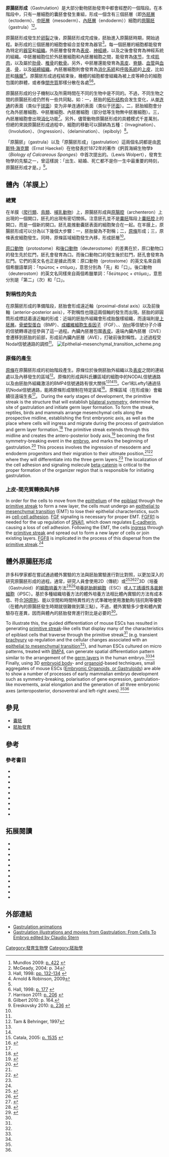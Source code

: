 {{Infobox embryology
| Name     = 原腸胚形成
| Latin    = 
| Image    = Blastula.png
| Caption  = [[囊胚|囊胚]]中只有一層細胞。原腸胚形成過程會使細胞向內生長，同時，胚胎會長大，形成原腸胚。圖中藍色表示[[外胚層|外胚層]] (ectoderm)，綠色表示[[內胚層|內胚層]] (endoderm)，[[囊胚腔|囊胚腔]] (blastocoel) 用黃色表示，[[原腸腔|原腸腔]] (archenteron) 用紫色表示。
| Image2   = 
| Caption2 = 
}}
'''原腸胚形成'''（Gastrulation）是大部分動物胚胎發育中都會經歷的一個階段。在本階段中，只有一層細胞的囊胚會發生重組，形成一個含有三個胚層（即[[外胚層|外胚層]]（ectoderm）、[[中胚層|中胚層]]（mesoderm）、[[內胚層|內胚層]]（endoderm））細胞的[[原腸胚|原腸胚]]（gastrula）<ref name=mundlos2009>Mundlos 2009: [https://books.google.com/books?id=FlfPSpBvKLgC&pg=PA422 p. 422] {{Wayback|url=https://books.google.com/books?id=FlfPSpBvKLgC&pg=PA422 |date=20190514144648 }}</ref><ref name="mcgeady-2004-p.34">McGeady, 2004: p. 34</ref>。

原腸胚形成發生於[[卵裂|卵裂]]之後，原腸胚形成完成後，胚胎進入原腸胚時期，開始{{link-en|器官發生|organgenesis}}過程。新形成的三個胚層的細胞會組合並發育為器官<ref>Hall, 1998: [https://books.google.com/books?id=JhSwumfgTQ4C&pg=PA132 pp. 132-134] {{Wayback|url=https://books.google.com/books?id=JhSwumfgTQ4C&pg=PA132 |date=20210130103005 }}</ref>。每一個胚層的細胞都能發育為特定的[[器官|器官]]和[[組織_(生物學)|組織]]。外胚層會發育為[[表皮|表皮]]、[[神經嵴|神經嵴]]，以及之後會發育為神經系統的組織。中胚層細胞位於外胚層細胞和內胚層細胞之間，能發育為[[体节|体节]]，生成[[肌肉|肌肉]]，以及屬於[[肋骨|肋骨]]、[[椎骨|椎骨]]的[[軟骨|軟骨]]。另外，中胚層還能發育為[[真皮|真皮]]、[[脊髓|脊髓]]、[[血管|血管]]與[[血液|血液]]、[[骨|骨]]，以及[[結締組織|結締組織]]。內胚層細胞則會發育為[[消化系統|消化系統]]和[[呼吸系統|呼吸系統]]的[[上皮|上皮]]，比如[[肝|肝]]和[[胰腺|胰腺]]<ref name=Arnold>Arnold & Robinson, 2009</ref>。原腸胚形成過程結束後，機體的細胞都會組織為被上皮等締合的細胞包圍的群體，或者像[[間充質|間充質]]那樣分散在各處<ref name="mcgeady-2004-p.34" /><ref>Hall, 1998: [https://books.google.com/books?id=JhSwumfgTQ4C&pg=PA177 p. 177] {{Wayback|url=https://books.google.com/books?id=JhSwumfgTQ4C&pg=PA177 |date=20190514163550 }}</ref>。

原腸胚形成的分子機制以及所需時間在不同的生物中是不同的。不過，不同生物之間的原腸胚形成仍然有一些共同點，如：一，胚胎的[[拓扑结构|拓扑结构]]会发生变化，从[[单连通|单连通]]的表面（类似于[[球面|球面]]）变为非单连通的表面（类似于[[环面|环面]]）。二，胚胎細胞會分化為外胚層細胞、中胚層細胞、內胚層細胞（部分低等生物無中胚層細胞）。三，內胚層細胞會出現[[消化|消化]]功能<ref>Harrison 2011: [https://books.google.com/books?id=-IPG-vg7Pr8C&pg=PA206 p. 206] {{Wayback|url=https://books.google.com/books?id=-IPG-vg7Pr8C&pg=PA206 |date=20190514235910 }}</ref>。另外，儘管動物原腸胚形成的具體模式千差萬別，但總的來說原腸胚形成過程中，細胞的移動可以歸納為五種：{{link-en|內陷|Invagination}}（Invagination）、{{link-en|內卷|involution (medicine)}}（Involution）、{{link-en|內移|Ingression (biology)}}（Ingression）、{{link-en|分層|delamination}}（delamination）、{{link-en|外包 (發育生物學)|epiboly|外包}}（epiboly）<ref>Gilbert 2010: p. 164.</ref>。

「原腸胚」（gastrula）以及「原腸胚形成」（gastrulation）這兩個名詞都是由[[恩斯特·海克爾|恩斯特·海克爾]]（Ernst Haeckel）在他發表於1872年的著作《鈣質海綿生物學》（''Biology of Calcareous Sponges''）中首次提出的。{{link-en|劉易斯·沃伯特|Lewis Wolpert}}（Lewis Wolpert），發育生物學的先驅之一，曾這樣說：「出生、結婚、死亡都不是你一生中最重要的時刻，原腸胚形成才是。」<ref>Ereskovsky 2010: [https://books.google.com/books?id=PHztG3LEUnsC&pg=PA236 p. 236] {{Wayback|url=https://books.google.com/books?id=PHztG3LEUnsC&pg=PA236 |date=20190514221900 }}</ref>。

==體內（羊膜上）==
===總覽===
在羊膜（[[爬行類|爬行類]]、[[鳥類|鳥類]]、[[哺乳動物|哺乳動物]]）上，原腸胚形成與[[原腸腔|原腸腔]]（archenteron）上出現的一個開口，胚孔的出現有密切關係。注意胚孔並不是[[囊胚|囊胚]]階段上[[囊胚腔|囊胚腔]]上的開口，而是一個新的開口。胚孔能推動囊胚表面的細胞聚合在一起。在羊膜上，原腸胚形成可以分為以下幾個大步驟：一，胚胎變為不對稱；二，[[原條|原條]]形成；三，原條表皮細胞發生{{link-en|上皮-間充質轉換|Epithelial-mesenchymal transition}}。同時，原條區域細胞發生內移，形成胚層<ref name=Arnold />。

[[原口動物|原口動物]]（protostome）和[[後口動物|後口動物]]（deuterostome）{{link-en|口肛發生|Embryological origins of the mouth and anus}}的差異在於，原口動物口的發生先於肛門，胚孔會發育為口。而後口動物口的發生後於肛門，胚孔會發育為肛門。它們的英文名也正是據此而來：原口動物（protostome）的英文名來自兩個希臘語單詞：「πρώτος + στόμα」，意思分別為「先」和「口」。後口動物（deuterostom）的英文名同樣來自兩個希臘單詞：「δεύτερος + στόμα」，意思分別是「第二」（次）和「口」。

===對稱性的失去===
在原腸胚形成的準備階段，胚胎會形成遠近軸（proximal-distal axis）以及前後軸（anterior-posterior axis），不對稱性也隨這兩個軸的發生而出現。胚胎的卵圓筒形成標誌着遠近軸的形成：近端的胚胎外組織會形成胎盤樣組織，而遠端則是[[上胚層|上胚層]]。[[骨塑型蛋白|骨塑型蛋白]]（BMP）、[[成纖維細胞生長因子|成纖維細胞生長因子]]（FGF）、{{link-en|Nodal|NODAL}}、[[Wnt信號通路|Wnt]]等信號分子介導的信號轉導途徑參與了這一過程。內臟內胚層包圍[[表皮|表皮]]。遠端內臟內胚層（DVE）會遷移到胚胎的前部，形成前內臟內胚層（AVE），打破前後對稱性。上述過程受Nodal信號通路的調控<ref name=Arnold />。
[[File:Epithelial–mesenchymal_transition_scheme.png|thumb]]

===原條的產生===

[[原條|原條]]在原腸胚形成的初始階段產生。原條位於後側胚胎外組織以及[[表皮|表皮]]之間的連結處以及內移發生的區域<ref name=Tam>Tam & Behringer, 1997</ref>。原條的形成與科氏鐮區域的細胞中的NODAL信號通路以及由胚胎外組織激活的BMP4信號通路有很大關係<ref name=Arnold /><ref name=Tam /><ref name=catala2005>Catala, 2005: [https://books.google.com/books?id=RJvkR3gfExwC&pg=PA1535 p. 1535] {{Wayback|url=https://books.google.com/books?id=RJvkR3gfExwC&pg=PA1535 |date=20210209144622 }}</ref>。Cer1和Lefty1通過拮抗Nodal信號通路，能將原條形成限制在特定區域<ref name=Loebel>{{cite journal |author1=Tam, P.P.  |author2=Loebel, D.A|title=Gene function in mouse embryogenesis: get set for gastrulation | journal = Nat Rev Genet | volume = 8 | issue = 5 | pages = 368–81 | year = 2007 | pmid = 17387317 | doi = 10.1038/nrg2084}}</ref>。原條區域（在形成後）會繼續往遠端生長<ref name=Arnold />。
{{TransH}}
During the early stages of development, the primitive streak is the structure that will establish [[bilateral_symmetry|bilateral symmetry]], determine the site of gastrulation and initiate germ layer formation. To form the streak, reptiles, birds and mammals arrange mesenchymal cells along the prospective midline, establishing the first embryonic axis, as well as the place where cells will ingress and migrate during  the process of gastrulation and germ layer formation.<ref name="mikawa">{{cite journal |doi= 10.1002/dvdy.10458 |vauthors=Mikawa T, Poh AM, Kelly KA, Ishii Y, Reese DE |title= Induction and patterning of the primitive streak, an organizing center of gastrulation in the amniote. |journal= Dev Dyn |volume=229 |pages= 422–32|year=2004 |pmid=14991697| issue=3}}</ref> The primitive streak extends through this midline and creates the antero-posterior body axis,<ref name="downs">{{cite journal |doi= 10.1002/bies.200900038 |author= Downs KM. |title= The enigmatic primitive streak: prevailing notions and challenges concerning the body axis of mammals. |journal= BioEssays |volume=31 |pages= 892–902|year=2009|pmid=19609969| issue=8 |pmc= 2949267}}</ref> becoming the first symmetry-breaking event in the [[embryo|embryo]], and marks the beginning of gastrulation.<ref name="chuai">{{cite journal |vauthors=Chuai M, Zeng W, Yang X, Boychenko V, Glazier JA, Weijer CJ |title= Cell movement during chick primitive streak formation. |journal= Dev Biol. |volume= 296(1)) |issue= 1 |pages= 137–49. |year=2006 |pmid=16725136 |pmc= 2556955 |doi= 10.1016/j.ydbio.2006.04.451}}</ref> This process involves the ingression of mesoderm and endoderm progenitors and their migration to their ultimate position,<ref name="downs"/><ref name="chuai M">{{cite journal |doi= 10.1016/S0070-2153(07)81004-0 |vauthors=Chuai M, Weijer CJ |title= The mechanisms underlying primitive streak formation in the chick embryo. |journal= Curr Top Dev Biol. |volume= 81 |pages= 135–56. |year=2008 |pmid=18023726}}</ref> where they will differentiate  into the three germ layers.<ref name="mikawa"/> The localization of the cell adhesion and signaling molecule [[beta-catenin|beta-catenin]] is critical to the proper formation of the organizer region that is responsible for initiating gastrulation.

===上皮-間充質轉換與內移===
In order for the cells to move from the [[epithelium|epithelium]] of the [[epiblast|epiblast]] through the [[primitive_streak|primitive streak]] to form a new layer, the cells must undergo an [[Epithelial-mesenchymal_transition|epithelial to mesenchymal transition]] (EMT) to lose their epithelial characteristics, such as [[Cell_adhesion|cell-cell adhesion]].  [[fibroblast_growth_factor|FGF]] signaling is necessary for proper EMT.  [[FGFR1|FGFR1]] is needed for the up regulation of [[SNAI1|SNAI1]], which down regulates [[CDH1_(gene)|E-cadherin]], causing a loss of cell adhesion.  Following the EMT, the cells [[ingression_(biology)|ingress]] through the [[primitive_streak|primitive streak]] and spread out to form a new layer of cells or join existing layers.  [[FGF8|FGF8]] is implicated in the process of this dispersal from the [[primitive_streak|primitive streak]].<ref name=Loebel />
{{TransF}}

== 體外原腸胚形成 ==
許多科學家都在嘗試通過體外實驗的方法與胚胎實驗進行對比對照，以更加深入的研究原腸胚形成的過程。通常，研究人員會使用2D（傳統）或<ref name=":1">{{Cite journal|last=Turner|first=David A.|last2=Rué|first2=Pau|last3=Mackenzie|first3=Jonathan P.|last4=Davies|first4=Eleanor|last5=Martinez Arias|first5=Alfonso|date=2014-01-01|title=Brachyury cooperates with Wnt/β-catenin signalling to elicit primitive-streak-like behaviour in differentiating mouse embryonic stem cells|url=http://dx.doi.org/10.1186/s12915-014-0063-7|journal=BMC Biology|volume=12|pages=63|doi=10.1186/s12915-014-0063-7|issn=1741-7007|pmc=4171571|pmid=25115237}}</ref><ref name=":2">{{Cite journal|last=Warmflash|first=Aryeh|last2=Sorre|first2=Benoit|last3=Etoc|first3=Fred|last4=Siggia|first4=Eric D|last5=Brivanlou|first5=Ali H|title=A method to recapitulate early embryonic spatial patterning in human embryonic stem cells|url=http://www.nature.com/doifinder/10.1038/nmeth.3016|journal=Nature Methods|volume=11|issue=8|pages=847–854|doi=10.1038/nmeth.3016|pmc=4341966|pmid=24973948}}</ref><ref name=":3">{{Cite journal|last=Etoc|first=Fred|last2=Metzger|first2=Jakob|last3=Ruzo|first3=Albert|last4=Kirst|first4=Christoph|last5=Yoney|first5=Anna|last6=Ozair|first6=M. Zeeshan|last7=Brivanlou|first7=Ali H.|last8=Siggia|first8=Eric D.|title=A Balance between Secreted Inhibitors and Edge Sensing Controls Gastruloid Self-Organization|url=http://linkinghub.elsevier.com/retrieve/pii/S1534580716306384|journal=Developmental Cell|volume=39|issue=3|pages=302–315|doi=10.1016/j.devcel.2016.09.016|access-date=2017-01-27|archive-date=2020-08-15|archive-url=https://web.archive.org/web/20200815125826/https://linkinghub.elsevier.com/retrieve/pii/S1534580716306384|dead-url=no}}</ref>3D（培養{{link-en|擬原腸胚|Gastruloid}}（Gastruloid）的[[細胞培養|細胞培養]]方法<ref name=":4">{{Cite journal|last=Brink|first=Susanne C. van den|last2=Baillie-Johnson|first2=Peter|last3=Balayo|first3=Tina|last4=Hadjantonakis|first4=Anna-Katerina|last5=Nowotschin|first5=Sonja|last6=Turner|first6=David A.|last7=Arias|first7=Alfonso Martinez|date=2014-11-15|title=Symmetry breaking, germ layer specification and axial organisation in aggregates of mouse embryonic stem cells|url=http://dev.biologists.org/content/141/22/4231|journal=Development|language=en|volume=141|issue=22|pages=4231–4242|doi=10.1242/dev.113001|issn=0950-1991|pmc=4302915|pmid=25371360|access-date=2017-01-27|archive-date=2020-06-12|archive-url=https://web.archive.org/web/20200612012247/https://dev.biologists.org/content/141/22/4231|dead-url=no}}</ref><ref name=":0">{{Cite journal|last=Turner|first=David Andrew|last2=Glodowski|first2=Cherise R.|last3=Luz|first3=Alonso-Crisostomo|last4=Baillie-Johnson|first4=Peter|last5=Hayward|first5=Penny C.|last6=Collignon|first6=Jérôme|last7=Gustavsen|first7=Carsten|last8=Serup|first8=Palle|last9=Schröter|first9=Christian|date=2016-05-13|title=Interactions between Nodal and Wnt signalling Drive Robust Symmetry Breaking and Axial Organisation in Gastruloids (Embryonic Organoids)|url=http://biorxiv.org/content/early/2016/05/13/051722|journal=bioRxiv|language=en|pages=051722|doi=10.1101/051722|access-date=2017-01-27|archive-date=2018-06-04|archive-url=https://web.archive.org/web/20180604130819/https://www.biorxiv.org/content/early/2016/05/13/051722|dead-url=no}}</ref>培養[[胚胎幹細胞|胚胎幹細胞]]（ESC）或[[人工誘導性多能幹細胞|人工誘導性多能幹細胞]]（iPSC）。基於多種組織培養方法的體外培養方法相比體內實驗的方法有成本低、符合[[3R原則|3R原則]]、能以空間和時間特異性的方式準確地使用激動劑/拮抗劑等優勢（在體內的原腸胚發生時期就很難做到第三點）。不過，體外實驗多少會和體內實驗存在差異，因而與體內的胚胎發育進行對比是必要的<ref name=":0" />。

{{TransH}}
To illustrate this, the guided differentiation of mouse ESCs has resulted in generating [[primitive_streak|primitive streak]]-like cells that display many of the characteristics of epiblast cells that traverse through the primitive streak<ref name=":1" /> (e.g. transient [[brachyury|brachyury]] up regulation and the cellular changes associated with an [[Epithelial–mesenchymal_transition|epithelial to mesenchymal transition]]<ref name=":1" />), and human ESCs cultured on micro patterns, treated with [[Bone_morphogenetic_protein_4|BMP4]], can generate spatial differentiation pattern similar to the arrangement of the [[germ_layer|germ layer]]s in the human embryo.<ref name=":2" /><ref name=":3" /> Finally, using 3D [[embryoid_body|embryoid body]]- and [[organoid|organoid]]-based techniques, small aggregates of mouse ESCs ([[Gastruloid|Embryonic Organoids, or Gastruloids]]) are able to show a number of processes of early mammalian embryo development such as symmetry-breaking, polarisation of gene expression, gastrulation-like movements, axial elongation and the generation of all three embryonic axes (anteroposterior, dorsoventral and left-right axes).<ref name=":4" /><ref name=":0" />
{{TransF}}

==參見==
{{Portal box|醫學|分子与细胞生物学}}
*[[囊胚|囊胚]]
*[[胚胎發育|胚胎發育]]

==參考==
{{Reflist|2}}

===參考書目===
* {{cite journal | author1=Arnold, Sebastian J. | author2=Robertson, Elizabeth J. | authorlink2=Elizabeth Robertson | title=Making a commitment: cell lineage allocation and axis patterning in the early mouse embryo | journal=[[Nat._Rev._Mol._Cell_Biol.|Nat. Rev. Mol. Cell Biol.]] | volume=10 | issue=2 | pages=91–103 | year=2009 | pmid=19129791 | doi=10.1038/nrm2618 }}{{closed access}}
* {{cite book | author=Catala, Martin | chapter=Embryology of the Spine and Spinal Cord | editors=Tortori-Donati, Paolo |display-editors=etal | title=Pediatric Neuroradiology: Brain | publisher=Springer | year=2005 | isbn=978-3-540-41077-5 | url=https://books.google.com/books?id=RJvkR3gfExwC | chapterurl=https://books.google.com/books?id=RJvkR3gfExwC&pg=PA1535 }}
* {{Cite book | author=Ereskovsky, Alexander V. | title=The Comparative Embryology of Sponges | publisher=Springer | year=2010 | isbn=978-90-481-8574-0 | url=https://books.google.com/books?id=PHztG3LEUnsC }}
* {{Cite book | author=Gilbert, Scott F. |title=Developmental Biology | edition=Ninth | publisher=Sinauer Associates | year=2010 | isbn=978-0-87893-558-1 }}
* {{cite book | author=Hall, Brian Keith | authorlink=Brian K. Hall | title=Evolutionary developmental biology | chapter=8.3.3 The gastrula and gastrulation | chapterurl=https://books.google.com/books?id=JhSwumfgTQ4C&lpg=PA129&pg=PA132 | publisher=Kluwer Academic Publishers | edition=2nd | location=The Netherlands | year=1998 | isbn=978-0-412-78580-1 | url=https://books.google.com/books?id=JhSwumfgTQ4C }}
* {{cite book | author=Harrison, Lionel G. | authorlink=Lionel G. Harrison | title=The Shaping of Life: The Generation of Biological Pattern | publisher=Cambridge University Press | year=2011 | isbn=978-0-521-55350-6 | url=https://books.google.com/books?id=-IPG-vg7Pr8C }}
* {{cite book | editor=McGeady, Thomas A. | chapter=Gastrulation | title=Veterinary embryology | publisher=Wiley-Blackwell | year=2006 | isbn=978-1-4051-1147-8 | url=https://books.google.com/books?id=n4C0TUeR7mUC&pg=PA34 | chapterurl=<!--no ebook access available; therefore not link to start of chapter --> | access-date=2017-01-27 | archive-date=2020-07-02 | archive-url=https://web.archive.org/web/20200702101721/https://books.google.com/books?id=n4C0TUeR7mUC&pg=PA34 | dead-url=no }}
* {{Cite book | author=Mundlos, Stefan | chapter=Gene action: developmental genetics | editors=Speicher, Michael |display-editors=etal | title=Vogel and Motulsky's Human Genetics: Problems and Approaches | edition=4th | publisher=Springer | year=2009 | isbn=978-3-540-37653-8 | doi=10.1007/978-3-540-37654-5 | url=https://books.google.com/books?id=FlfPSpBvKLgC | chapterurl=<!-- the page for the start of the chapter is not available for viewing, unfortunately--> }}
* {{cite journal |author1=Tam, Patrick P.L.  |author2=Behringer, Richard R. | title=Mouse gastrulation: the formation of a mammalian body plan | journal=[[Mech._Dev.|Mech. Dev.]] | volume=68 | issue=1-2 | pages=3–25 | year=1997 | pmid=9431800| doi=10.1016/S0925-4773(97)00123-8 }}{{open access}}

==拓展閱讀==
<!-- {{cite book|chapter=|title=|publisher=|year=|isbn=|pages=|url=}} -->

* {{cite book|author=Baron, Margaret H.|chapter=Embryonic Induction of Mammalian Hematopoiesis and Vasculogenesis|editor=Zon, Leonard I.|title=Hematopoiesis: a developmental approach|publisher=Oxford University Press|year=2001|isbn=978-0-19-512450-7|url=https://books.google.com/books?id=zolYg-SsVhQC&pg=PA162|access-date=2017-01-27|archive-date=2019-05-14|archive-url=https://web.archive.org/web/20190514233242/https://books.google.com/books?id=zolYg-SsVhQC&pg=PA162|dead-url=no}}
* {{cite book|author=Cullen, K.E.|chapter=embryology and early animal development|title=Encyclopedia of life science, Volume 2|publisher=Infobase|year=2009|isbn=978-0-8160-7008-4|url=https://books.google.com/books?id=iM_O62qBSQYC&pg=PA283}}
* {{cite book|authors=Forgács, G. & Newman, Stuart A.|chapter=Cleavage and blastula formation|title=Biological physics of the developing embryo|publisher=Cambridge University Press|year=2005|isbn=978-0-521-78337-8|url=https://books.google.com/books?id=rUyVWQhk7CkC&pg=PA24|access-date=2017-01-27|archive-date=2021-01-11|archive-url=https://web.archive.org/web/20210111192534/https://books.google.com/books?id=rUyVWQhk7CkC&pg=PA24|dead-url=no}}
* {{cite book|authors=Forgács, G. & Newman, Stuart A.|chapter=Epithelial morphogenesis: gastrulation and neurulation|title=Biological physics of the developing embryo|publisher=Cambridge University Press|year=2005|isbn=978-0-521-78337-8|url=https://books.google.com/books?id=rUyVWQhk7CkC&pg=PA99}}
* {{cite book|authors=Hart, Nathan H. & Fluck, Richard A.|chapter=Epiboly and Gastrulation|editor=Capco, David|title=Cytoskeletal mechanisms during animal development|publisher=Academic Press|year=1995|isbn=978-0-12-153131-7|url=https://books.google.com/books?id=v2lAYAEZrgsC&pg=PA362}}
* {{cite book|author=Knust, Elizabeth|chapter=Gastrulation movements|editor=Birchmeier, Walter |editor2=Birchmeier, Carmen |title=Epithelial Morphogenesis in Development and Disease|publisher=CRC Press|year=1999|isbn=978-90-5702-419-1|pages=152–153|url=https://books.google.com/books?id=auK62QPZOWkC&pg=PA152}}
* {{cite book|author=Kunz, Yvette W.|chapter=Gastrulation|title=Developmental biology of Teleost fishes|publisher=Springer|year=2004|isbn=978-1-4020-2996-7|url=https://books.google.com/books?id=BWsrvViQmw0C&pg=PA207}}
* {{cite book|chapter=Gastrulation|editor=Nation, James L.|title=Insect physiology and biochemistry|publisher=CRC Press|year=2009|isbn=978-0-8493-1181-9|url=https://books.google.com/books?id=l3v2tOvz1uQC&pg=PA9}}
* {{cite book|chapter=Human Ontogeny: Gastrulation, Neurulation, and Somite Formation|editor=Ross, Lawrence M. |editor2=Lamperti, Edward D.|title=Atlas of anatomy: general anatomy and musculoskeletal system|publisher=Thieme|year=2006|isbn=978-3-13-142081-7|url=https://books.google.com/books?id=NK9TgTaGt6UC&pg=PA6}}
* {{cite book|authors=Sanes, Dan H.|chapter=Early embryology of metazoans|title=Development of the nervous system|edition=2nd|publisher=Academic Press|year=2006|isbn=978-0-12-618621-5|pages=1–2|url=https://books.google.com/books?id=7q1XsiiIeNwC&pg=PA3|display-authors=etal|access-date=2017-01-27|archive-date=2019-05-14|archive-url=https://web.archive.org/web/20190514150926/https://books.google.com/books?id=7q1XsiiIeNwC&pg=PA3|dead-url=no}}
* {{cite book|authors=Stanger, Ben Z. & Melton, Douglas A.|chapter=Development of Endodermal Derivatives in the Lungs, Liver, Pancreas, and Gut|editors=Epstein, Charles J. |display-editors=etal |title=Inborn errors of development: the molecular basis of clinical disorders of morphogenesis|publisher=Oxford University Press|year=2004|isbn=978-0-19-514502-1|url=https://books.google.com/books?id=wGoj9RtTcVIC&pg=PA182}}

==外部連結==
* [http://learningobjects.wesleyan.edu/gastrulation/ Gastrulation animations] {{Wayback|url=http://learningobjects.wesleyan.edu/gastrulation/ |date=20151020033205 }}
* [http://www.gastrulation.org Gastrulation illustrations and movies from Gastrulation: From Cells To Embryo edited by Claudio Stern] {{Wayback|url=http://www.gastrulation.org/ |date=20201125213125 }}

{{embryology}}

[[Category:發育生物學|Category:發育生物學]]
[[Category:胚胎學|Category:胚胎學]]